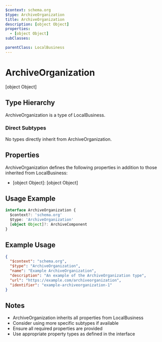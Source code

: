 ```yaml
---
$context: schema.org
$type: ArchiveOrganization
title: ArchiveOrganization
description: [object Object]
properties:
  - [object Object]
subClasses:

parentClass: LocalBusiness
---
```


# ArchiveOrganization

[object Object]

## Type Hierarchy

ArchiveOrganization is a type of LocalBusiness.

### Direct Subtypes

No types directly inherit from ArchiveOrganization.

## Properties

ArchiveOrganization defines the following properties in addition to those inherited from LocalBusiness:

- [object Object]: [object Object]

## Usage Example

```typescript
interface ArchiveOrganization {
  $context?: 'schema.org'
  $type: 'ArchiveOrganization'
  [object Object]?: ArchiveComponent
}
```

## Example Usage

```json
{
  "$context": "schema.org",
  "$type": "ArchiveOrganization",
  "name": "Example ArchiveOrganization",
  "description": "An example of the ArchiveOrganization type",
  "url": "https://example.com/archiveorganization",
  "identifier": "example-archiveorganization-1"
}
```

## Notes

- ArchiveOrganization inherits all properties from LocalBusiness
- Consider using more specific subtypes if available
- Ensure all required properties are provided
- Use appropriate property types as defined in the interface
